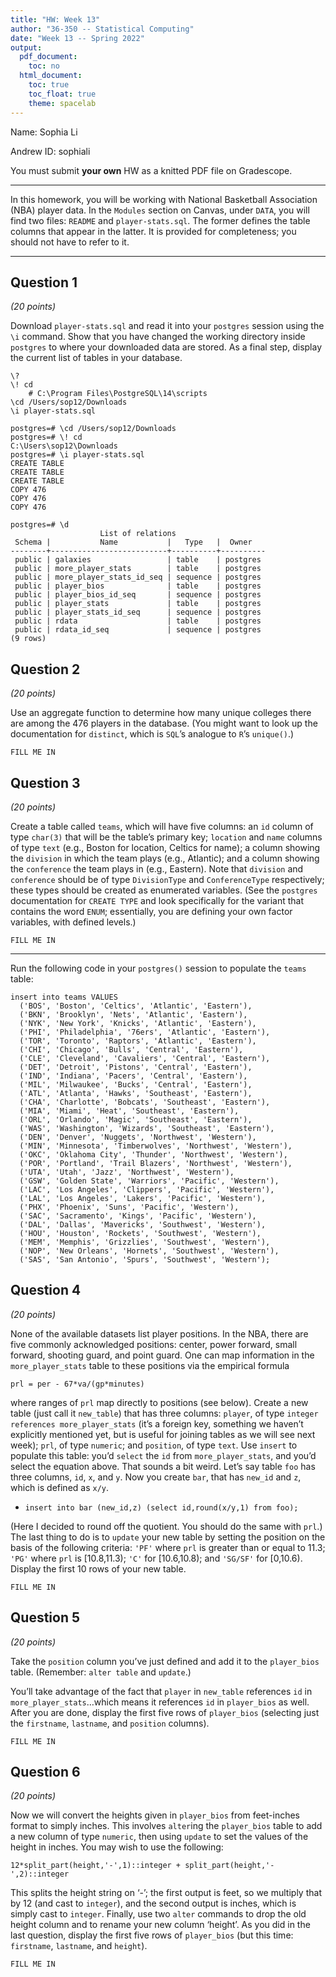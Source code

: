 ```yaml
---
title: "HW: Week 13"
author: "36-350 -- Statistical Computing"
date: "Week 13 -- Spring 2022"
output:
  pdf_document:
    toc: no
  html_document:
    toc: true
    toc_float: true
    theme: spacelab
---
```


Name: Sophia Li

Andrew ID: sophiali

You must submit **your own** HW as a knitted PDF file on Gradescope.

---

In this homework, you will be working with National Basketball Association (NBA) player data. In the `Modules` section on Canvas, under `DATA`, you will find two files: `README` and `player-stats.sql`. The former defines the table columns that appear in the latter. It is provided for completeness; you should not have to refer to it.

---

## Question 1
*(20 points)*

Download `player-stats.sql` and read it into your `postgres` session using the `\i` command. Show that you have changed the working directory inside `postgres` to where your downloaded data are stored. As a final step, display the current list of tables in your database.
```
\?
\! cd
    # C:\Program Files\PostgreSQL\14\scripts
\cd /Users/sop12/Downloads
\i player-stats.sql

postgres=# \cd /Users/sop12/Downloads
postgres=# \! cd
C:\Users\sop12\Downloads
postgres=# \i player-stats.sql
CREATE TABLE
CREATE TABLE
CREATE TABLE
COPY 476
COPY 476
COPY 476

postgres=# \d
                    List of relations
 Schema |           Name           |   Type   |  Owner
--------+--------------------------+----------+----------
 public | galaxies                 | table    | postgres
 public | more_player_stats        | table    | postgres
 public | more_player_stats_id_seq | sequence | postgres
 public | player_bios              | table    | postgres
 public | player_bios_id_seq       | sequence | postgres
 public | player_stats             | table    | postgres
 public | player_stats_id_seq      | sequence | postgres
 public | rdata                    | table    | postgres
 public | rdata_id_seq             | sequence | postgres
(9 rows)
```

## Question 2
*(20 points)*

Use an aggregate function to determine how many unique colleges there are among the 476 players in the database. (You might want to look up the documentation for `distinct`, which is `SQL`'s analogue to `R`'s `unique()`.)
```
FILL ME IN
```

## Question 3
*(20 points)*

Create a table called `teams`, which will have five columns: an `id` column of type `char(3)` that will be the table's primary key; `location` and `name` columns of type `text` (e.g., Boston for location, Celtics for name); a column showing the `division` in which the team plays (e.g., Atlantic); and a column showing the `conference` the team plays in (e.g., Eastern). Note that `division` and `conference` should be of type `DivisionType` and `ConferenceType` respectively; these types should be created as enumerated variables. (See the `postgres` documentation for `CREATE TYPE` and look specifically for the variant that contains the word `ENUM`; essentially, you are defining your own factor variables, with defined levels.)
```
FILL ME IN
```

---

Run the following code in your `postgres()` session to populate the `teams` table:
```
insert into teams VALUES 
  ('BOS', 'Boston', 'Celtics', 'Atlantic', 'Eastern'),
  ('BKN', 'Brooklyn', 'Nets', 'Atlantic', 'Eastern'),
  ('NYK', 'New York', 'Knicks', 'Atlantic', 'Eastern'),
  ('PHI', 'Philadelphia', '76ers', 'Atlantic', 'Eastern'),
  ('TOR', 'Toronto', 'Raptors', 'Atlantic', 'Eastern'),
  ('CHI', 'Chicago', 'Bulls', 'Central', 'Eastern'),
  ('CLE', 'Cleveland', 'Cavaliers', 'Central', 'Eastern'),
  ('DET', 'Detroit', 'Pistons', 'Central', 'Eastern'),
  ('IND', 'Indiana', 'Pacers', 'Central', 'Eastern'),
  ('MIL', 'Milwaukee', 'Bucks', 'Central', 'Eastern'),
  ('ATL', 'Atlanta', 'Hawks', 'Southeast', 'Eastern'),
  ('CHA', 'Charlotte', 'Bobcats', 'Southeast', 'Eastern'),
  ('MIA', 'Miami', 'Heat', 'Southeast', 'Eastern'),
  ('ORL', 'Orlando', 'Magic', 'Southeast', 'Eastern'),
  ('WAS', 'Washington', 'Wizards', 'Southeast', 'Eastern'),
  ('DEN', 'Denver', 'Nuggets', 'Northwest', 'Western'),
  ('MIN', 'Minnesota', 'Timberwolves', 'Northwest', 'Western'),
  ('OKC', 'Oklahoma City', 'Thunder', 'Northwest', 'Western'),
  ('POR', 'Portland', 'Trail Blazers', 'Northwest', 'Western'),
  ('UTA', 'Utah', 'Jazz', 'Northwest', 'Western'),
  ('GSW', 'Golden State', 'Warriors', 'Pacific', 'Western'),
  ('LAC', 'Los Angeles', 'Clippers', 'Pacific', 'Western'),
  ('LAL', 'Los Angeles', 'Lakers', 'Pacific', 'Western'), 
  ('PHX', 'Phoenix', 'Suns', 'Pacific', 'Western'),
  ('SAC', 'Sacramento', 'Kings', 'Pacific', 'Western'),
  ('DAL', 'Dallas', 'Mavericks', 'Southwest', 'Western'), 
  ('HOU', 'Houston', 'Rockets', 'Southwest', 'Western'),
  ('MEM', 'Memphis', 'Grizzlies', 'Southwest', 'Western'),
  ('NOP', 'New Orleans', 'Hornets', 'Southwest', 'Western'),
  ('SAS', 'San Antonio', 'Spurs', 'Southwest', 'Western');
```

## Question 4
*(20 points)*

None of the available datasets list player positions. In the NBA, there are five commonly acknowledged positions: center, power forward, small forward, shooting guard, and point guard. One can map information in the `more_player_stats` table to these positions via the empirical formula

`prl = per - 67*va/(gp*minutes)`

where ranges of `prl` map directly to positions (see below). Create a new table (just call it `new_table`) that has three columns: `player`, of type `integer references more_player_stats` (it's a foreign key, something we haven't explicitly mentioned yet, but is useful for joining tables as we will see next week); `prl`, of type `numeric`; and `position`, of type `text`. Use `insert` to populate this table: you'd `select` the `id` from `more_player_stats`, and you'd select the equation above. That sounds a bit weird. Let's say table `foo` has three columns, `id`, `x`, and `y`. Now you create `bar`, that has `new_id` and `z`, which is defined as `x/y`. 

- `insert into bar (new_id,z) (select id,round(x/y,1) from foo);`

(Here I decided to round off the quotient. You should do the same with `prl`.) The last thing to do is to `update` your new table by setting the position on the basis of the following criteria: `'PF'` where `prl` is greater than or equal to 11.3; `'PG'` where `prl` is [10.8,11.3); `'C'` for [10.6,10.8); and `'SG/SF'` for [0,10.6). Display the first 10 rows of your new table.
```
FILL ME IN
```

## Question 5
*(20 points)*

Take the `position` column you've just defined and add it to the `player_bios` table. (Remember: `alter table` and `update`.)

You'll take advantage of the fact that `player` in `new_table` references `id` in `more_player_stats`...which means it references `id` in `player_bios` as well. After you are done, display the first five rows of `player_bios` (selecting just the `firstname`, `lastname`, and `position` columns).
```
FILL ME IN
```

## Question 6
*(20 points)*

Now we will convert the heights given in `player_bios` from feet-inches format to simply inches. This involves `alter`ing the `player_bios` table to add a new column of type `numeric`, then using `update` to set the values of the height in inches. You may wish to use the following:

`12*split_part(height,'-',1)::integer + split_part(height,'-',2)::integer`

This splits the height string on '-'; the first output is feet, so we multiply that by 12 (and cast to `integer`), and the second output is inches, which is simply cast to `integer`. Finally, use two `alter` commands to drop the old height column and to rename your new column 'height'. As you did in the last question, display the first five rows of `player_bios` (but this time: `firstname`, `lastname`, and `height`).
```
FILL ME IN
```